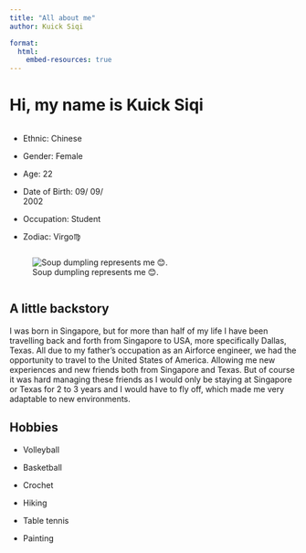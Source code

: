 ```yaml
---
title: "All about me"
author: Kuick Siqi

format: 
  html:
    embed-resources: true
---
```


# Hi, my name is Kuick Siqi

:::: {columns.}
::: {.column width="40%"}

-   Ethnic: Chinese 

-   Gender: Female

-   Age: 22

-   Date of Birth: 09/ 09/ 2002

-   Occupation: Student

-   Zodiac: Virgo♍
:::

::: {.column width="60%}
![Soup dumpling represents me 😊.](\docs\images\pug.jpg)

:::
::::

## A little backstory 

I was born in Singapore, but for more than half of my life I have been travelling back and forth from Singapore to USA, more specifically Dallas, Texas. All due to my father's occupation as an Airforce engineer, we had the opportunity to travel to the United States of America. Allowing me new experiences and new friends both from Singapore and Texas. But of course it was hard managing these friends as I would only be staying at Singapore or Texas for 2 to 3 years and I would have to fly off, which made me very adaptable to new environments.

## Hobbies 

- Volleyball

- Basketball

- Crochet

- Hiking 

- Table tennis 

- Painting


